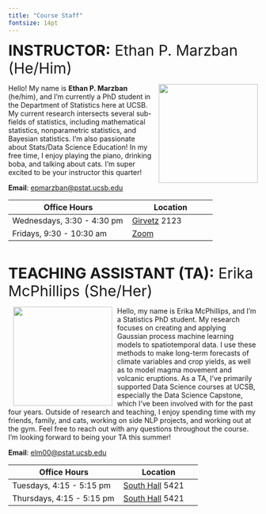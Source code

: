 ```yaml
---
title: "Course Staff"
fontsize: 14pt
---
```



[**INSTRUCTOR:** Ethan P. Marzban (He/Him)]{style="font-size:30px"}

![](../../Images/Profiles/Ethan.jpg){style="float:right;padding: 0 0 0 10px;" width="200"}

Hello! My name is **Ethan P. Marzban** (he/him), and I'm currently a PhD student in the Department of Statistics here at UCSB. My current research intersects several sub-fields of statistics, including mathematical statistics, nonparametric statistics, and Bayesian statistics. I'm also passionate about Stats/Data Science Education! In my free time, I enjoy playing the piano, drinking boba, and talking about cats. I'm super excited to be your instructor this quarter!

**Email**: <a href="mailto:epmarzban@pstat.ucsb.edu">epmarzban@pstat.ucsb.edu</a>

| Office Hours | Location                                                                                                                    |
|------------------------------------------|------------------------------|
| Wednesdays, 3:30 - 4:30 pm | [Girvetz](https://map.ucsb.edu?id=1982#!ct/58207,60251,89899,90724?m/630619?s/girvetz?mc/34.41433687665271,-119.84637997256198?z/17.219333595234083?lvl/0?share) 2123  |
| Fridays, 9:30 - 10:30 am  | [Zoom](https://ucsb.zoom.us/j/83610308519?pwd=whbZMeFMCqkblnOOsz9HbGigeMaKoO.1) |


\

[**TEACHING ASSISTANT (TA):** Erika McPhillips (She/Her)]{style="font-size:30px"}

![](../../Images/Profiles/Erika.png){style="float:left;padding: 0 10px 0 10px;" width="200"}

Hello, my name is Erika McPhillips, and I'm a Statistics PhD student. My research focuses on creating and applying Gaussian process machine learning models to spatiotemporal data. I use these methods to make long-term forecasts of climate variables and crop yields, as well as to model magma movement and volcanic eruptions. As a TA, I've primarily supported Data Science courses at UCSB, especially the Data Science Capstone, which I've been involved with for the past four years. Outside of research and teaching, I enjoy spending time with my friends, family, and cats, working on side NLP projects, and working out at the gym. Feel free to reach out with any questions throughout the course. I'm looking forward to being your TA this summer!

**Email**: <a href="mailto:elm00@pstat.ucsb.edu">elm00@pstat.ucsb.edu</a>

| Office Hours | Location                                                                                                                    |
|------------------------------------------|------------------------------|
| Tuesdays, 4:15 - 5:15 pm | [South Hall](https://map.ucsb.edu?id=1982#!ct/58207,60251,89899,90724?m/618865?s/south%2520hall?mc/34.414005,-119.84760299999999?z/17.219333595234083?lvl/0?share) 5421  |
| Thursdays, 4:15 - 5:15 pm  | [South Hall](https://map.ucsb.edu?id=1982#!ct/58207,60251,89899,90724?m/618865?s/south%2520hall?mc/34.414005,-119.84760299999999?z/17.219333595234083?lvl/0?share) 5421 |